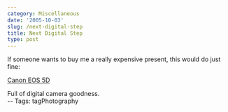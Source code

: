 ```yaml
---
category: Miscellaneous
date: '2005-10-03'
slug: /next-digital-step
title: Next Digital Step
type: post
---
```



If someone wants to buy me a really expensive present, this would
do just fine:  

[Canon EOS 5D](http://www.dpreview.com/articles/canoneos5d/)
  
Full of digital camera goodness.  
-- Tags: tagPhotography